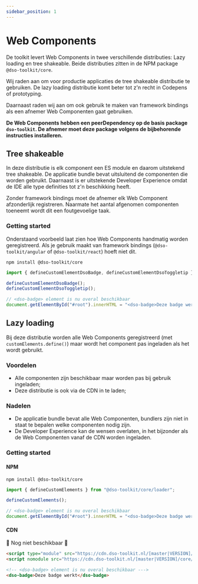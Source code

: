 ```yaml
---
sidebar_position: 1
---
```


# Web Components

De toolkit levert Web Components in twee verschillende distributies: Lazy loading en tree shakeable. Beide distributies zitten in de NPM package `@dso-toolkit/core`.

Wij raden aan om voor productie applicaties de tree shakeable distributie te gebruiken. De lazy loading distributie komt beter tot z'n recht in Codepens of prototyping.

Daarnaast raden wij aan om ook gebruik te maken van framework bindings als een afnemer Web Componenten gaat gebruiken.

**De Web Components hebben een peerDependency op de basis package `dso-toolkit`. De afnemer moet deze package volgens de bijbehorende instructies installeren.**

## Tree shakeable

In deze distributie is elk component een ES module en daarom uitstekend tree shakeable. De applicatie bundle bevat uitsluitend de componenten die worden gebruikt. Daarnaast is er uitstekende Developer Experience omdat de IDE alle type definities tot z'n beschikking heeft.

Zonder framework bindings moet de afnemer elk Web Component afzonderlijk registreren. Naarmate het aantal afgenomen componenten toeneemt wordt dit een foutgevoelige taak.

### Getting started

Onderstaand voorbeeld laat zien hoe Web Components handmatig worden geregistreerd. Als je gebruik maakt van framework bindings (`@dso-toolkit/angular` of `@dso-toolkit/react`) hoeft niet dit.

```
npm install @dso-toolkit/core
```

```typescript
import { defineCustomElementDsoBadge, defineCustomElementDsoToggletip } from "@dso-toolkit/core";

defineCustomElementDsoBadge();
defineCustomElementDsoToggletip();

// <dso-badge> element is nu overal beschikbaar
document.getElementById("#root").innerHTML = "<dso-badge>Deze badge werkt</dso-badge>";
```

## Lazy loading

Bij deze distributie worden alle Web Components geregistreerd (met `customElements.define()`) maar wordt het component pas ingeladen als het wordt gebruikt.

### Voordelen

- Alle componenten zijn beschikbaar maar worden pas bij gebruik ingeladen;
- Deze distributie is ook via de CDN in te laden;

### Nadelen

- De applicatie bundle bevat alle Web Componenten, bundlers zijn niet in staat te bepalen welke componenten nodig zijn.
- De Developer Experience kan de wensen overlaten, in het bijzonder als de Web Componenten vanaf de CDN worden ingeladen.

### Getting started

#### NPM

```
npm install @dso-toolkit/core
```

```typescript
import { defineCustomElements } from "@dso-toolkit/core/loader";

defineCustomElements();

// <dso-badge> element is nu overal beschikbaar
document.getElementById("#root").innerHTML = "<dso-badge>Deze badge werkt</dso-badge>";
```

#### CDN

🚧 Nog niet beschikbaar 🚧

```html
<script type="module" src="https://cdn.dso-toolkit.nl/[master|VERSION]/core/dso-toolkit.esm.js"></script>
<script nomodule src="https://cdn.dso-toolkit.nl/[master|VERSION]/core/dso-toolkit.js"></script>

<!-- <dso-badge> element is nu overal beschikbaar --->
<dso-badge>Deze badge werkt</dso-badge>
```
